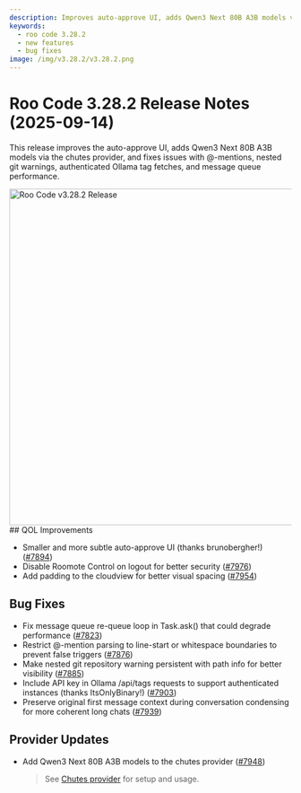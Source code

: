 ```yaml
---
description: Improves auto-approve UI, adds Qwen3 Next 80B A3B models via chutes, and fixes @-mentions, nested repo warning, authenticated Ollama tags, and message queue performance.
keywords:
  - roo code 3.28.2
  - new features
  - bug fixes
image: /img/v3.28.2/v3.28.2.png
---
```


# Roo Code 3.28.2 Release Notes (2025-09-14)

This release improves the auto-approve UI, adds Qwen3 Next 80B A3B models via the chutes provider, and fixes issues with @-mentions, nested git warnings, authenticated Ollama tag fetches, and message queue performance.

<img src="/img/v3.28.2/v3.28.2.png" alt="Roo Code v3.28.2 Release" width="600" />
## QOL Improvements

* Smaller and more subtle auto-approve UI (thanks brunobergher!) ([#7894](https://github.com/RooCodeInc/Roo-Code/pull/7894))
* Disable Roomote Control on logout for better security ([#7976](https://github.com/RooCodeInc/Roo-Code/pull/7976))
* Add padding to the cloudview for better visual spacing ([#7954](https://github.com/RooCodeInc/Roo-Code/pull/7954))

## Bug Fixes

* Fix message queue re-queue loop in Task.ask() that could degrade performance ([#7823](https://github.com/RooCodeInc/Roo-Code/pull/7823))
* Restrict @-mention parsing to line-start or whitespace boundaries to prevent false triggers ([#7876](https://github.com/RooCodeInc/Roo-Code/pull/7876))
* Make nested git repository warning persistent with path info for better visibility ([#7885](https://github.com/RooCodeInc/Roo-Code/pull/7885))
* Include API key in Ollama /api/tags requests to support authenticated instances (thanks ItsOnlyBinary!) ([#7903](https://github.com/RooCodeInc/Roo-Code/pull/7903))
* Preserve original first message context during conversation condensing for more coherent long chats ([#7939](https://github.com/RooCodeInc/Roo-Code/pull/7939))

## Provider Updates

* Add Qwen3 Next 80B A3B models to the chutes provider ([#7948](https://github.com/RooCodeInc/Roo-Code/pull/7948))  
  > See [Chutes provider](/providers/chutes) for setup and usage.